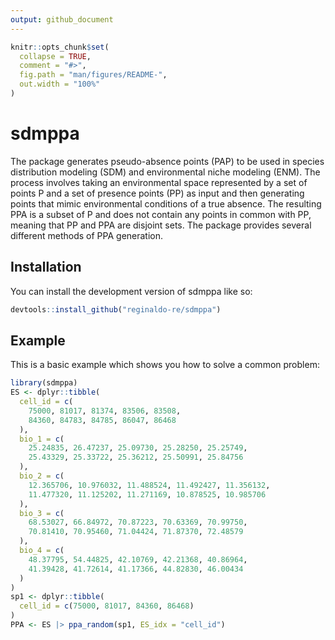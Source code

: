 ```yaml
---
output: github_document
---
```


<!-- README.md is generated from README.Rmd. Please edit that file -->

```r
knitr::opts_chunk$set(
  collapse = TRUE,
  comment = "#>",
  fig.path = "man/figures/README-",
  out.width = "100%"
)
```

# sdmppa

<!-- badges: start -->
<!-- badges: end -->

The package generates pseudo-absence points (PAP) to be used in species distribution modeling (SDM) and environmental niche modeling (ENM). The process involves taking an environmental space represented by a set of points P and a set of presence points (PP) as input and then generating points that mimic environmental conditions of a true absence.  The resulting PPA is a subset of P and does not contain any points in common with PP,  meaning that PP and PPA are disjoint sets. The package provides several different methods of PPA generation.


## Installation

You can install the development version of sdmppa like so:

``` r
devtools::install_github("reginaldo-re/sdmppa")
```

## Example

This is a basic example which shows you how to solve a common problem:

```r
library(sdmppa)
ES <- dplyr::tibble(
  cell_id = c(
    75000, 81017, 81374, 83506, 83508,
    84360, 84783, 84785, 86047, 86468
  ),
  bio_1 = c(
    25.24835, 26.47237, 25.09730, 25.28250, 25.25749,
    25.43329, 25.33722, 25.36212, 25.50991, 25.84756
  ),
  bio_2 = c(
    12.365706, 10.976032, 11.488524, 11.492427, 11.356132,
    11.477320, 11.125202, 11.271169, 10.878525, 10.985706
  ),
  bio_3 = c(
    68.53027, 66.84972, 70.87223, 70.63369, 70.99750,
    70.81410, 70.95460, 71.04424, 71.87370, 72.48579
  ),
  bio_4 = c(
    48.37795, 54.44825, 42.10769, 42.21368, 40.86964,
    41.39428, 41.72614, 41.17366, 44.82830, 46.00434
  )
)
sp1 <- dplyr::tibble(
  cell_id = c(75000, 81017, 84360, 86468)
)
PPA <- ES |> ppa_random(sp1, ES_idx = "cell_id")
```
